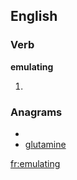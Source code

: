 
==English==

===Verb===
'''emulating'''

# {{present participle of|[[emulate]]}}

===Anagrams===
* {{alphagram|aegilmntu}}
* [[glutamine#English|glutamine]]


[[fr:emulating]]